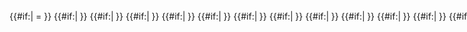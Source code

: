 <includeonly><span style="white-space: nowrap"><!--
-->{{#if:{{{lhs|}}}|{{{lhs}}}&#32;&#61;&#32;}}{{{1}}}<!--
-->{{#if:{{{2|}}}|<span style="margin-left: 0.25em">{{{2}}}</span>}}<!--
-->{{#if:{{{3|}}}|<span style="margin-left: 0.25em">{{{3}}}</span>}}<!--
-->{{#if:{{{4|}}}|<span style="margin-left: 0.25em">{{{4}}}</span>}}<!--
-->{{#if:{{{5|}}}|<span style="margin-left: 0.25em">{{{5}}}</span>}}<!--
-->{{#if:{{{6|}}}|<span style="margin-left: 0.25em">{{{6}}}</span>}}<!--
-->{{#if:{{{7|}}}|<span style="margin-left: 0.25em">{{{7}}}</span>}}<!--
-->{{#if:{{{8|}}}|<span style="margin-left: 0.25em">{{{8}}}</span>}}<!--
-->{{#if:{{{9|}}}|<span style="margin-left: 0.25em">{{{9}}}</span>}}<!--
-->{{#if:{{{10|}}}|<span style="margin-left: 0.25em">{{{10}}}</span>}}<!--
-->{{#if:{{{11|}}}|<span style="margin-left: 0.25em">{{{11}}}</span>}}<!--
-->{{#if:{{{12|}}}|<span style="margin-left: 0.25em">{{{12}}}</span>}}<!--
-->{{#if:{{{13|}}}|<span style="margin-left: 0.25em">{{{13}}}</span>}}<!--
-->{{#if:{{{14|}}}|<span style="margin-left: 0.25em">{{{14}}}</span>}}<!--
-->{{#if:{{{15|}}}|<span style="margin-left: 0.25em">{{{15}}}</span>}}<!--
-->{{#if:{{{16|}}}|<span style="margin-left: 0.25em">{{{16}}}</span>}}<!--
-->{{#if:{{{e|}}}|<span style="margin-left: 0.27em; margin-right: 0.27em">×</span>{{{base|10}}}<span style="display:none">^</span><sup>{{#ifeq:{{#expr:{{{e}}}<0}}|1|−{{#expr:-{{{e}}}}}|{{{e}}}}}</sup>}}<!--
-->{{#if:{{{u|}}}|&#32;{{{u}}}}}</span><!--
--></includeonly><noinclude>

{{Documentation}}
<!-- PLEASE ADD THIS TEMPLATE'S CATEGORIES AND INTERWIKIS TO THE /doc SUBPAGE, THANKS -->
</noinclude>